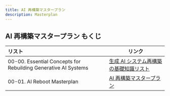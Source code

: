 ```yaml
---
title: AI 再構築マスタープラン
description: Masterplan
---
```


## AI 再構築マスタープラン もくじ

|リスト |リンク |
|:-- |-- |
|00-00. Essential Concepts for Rebuilding Generative AI Systems |[生成 AI システム再構築の基礎知識リスト](./masterplan/00-00-essential-concept-for-gen-ai) |
|00-01. AI Reboot Masterplan |[AI 再構築マスタープラン](./masterplan/00-01-ai-reboot-master-plan) |

